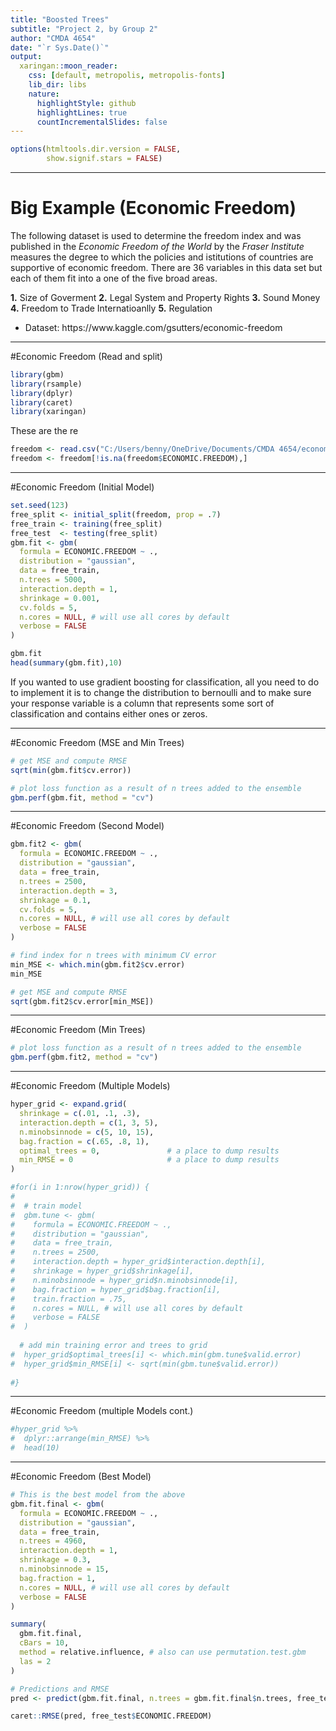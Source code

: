---
title: "Boosted Trees"
subtitle: "Project 2, by Group 2"
author: "CMDA 4654"
date: "`r Sys.Date()`"
output:
  xaringan::moon_reader:
    css: [default, metropolis, metropolis-fonts]
    lib_dir: libs
    nature:
      highlightStyle: github
      highlightLines: true
      countIncrementalSlides: false
---

```{r setup, include=FALSE}
options(htmltools.dir.version = FALSE,
        show.signif.stars = FALSE) 
```

---

# Big Example (Economic Freedom)

The following dataset is used to determine the freedom index and was published in the *Economic Freedom of the World* by the *Fraser Institute* measures the degree to which the policies and istitutions of countries are supportive of economic freedom. There are 36 variables in this data set but each of them fit into a one of the five broad areas.

**1.** Size of Goverment
**2.** Legal System and Property Rights
**3.** Sound Money
**4.** Freedom to Trade Internatioanlly
**5.** Regulation

- Dataset: https://www.kaggle.com/gsutters/economic-freedom

---

#Economic Freedom (Read and split)

```{r}
library(gbm)
library(rsample)
library(dplyr)
library(caret)
library(xaringan)
```
These are the re

```{r,echo=FALSE}
freedom <- read.csv("C:/Users/benny/OneDrive/Documents/CMDA 4654/economic-freedom/efw_cc.csv", header = T)
freedom <- freedom[!is.na(freedom$ECONOMIC.FREEDOM),]

```

---

#Economic Freedom (Initial Model)

```{r}
set.seed(123)
free_split <- initial_split(freedom, prop = .7)
free_train <- training(free_split)
free_test  <- testing(free_split)
gbm.fit <- gbm(
  formula = ECONOMIC.FREEDOM ~ .,
  distribution = "gaussian",
  data = free_train,
  n.trees = 5000,
  interaction.depth = 1,
  shrinkage = 0.001,
  cv.folds = 5,
  n.cores = NULL, # will use all cores by default
  verbose = FALSE
)

gbm.fit
head(summary(gbm.fit),10)


```

If you wanted to use gradient boosting for classification, all you need to do to implement it is to change the distribution to bernoulli and to make sure your response variable is a column that represents some sort of classification and contains either ones or zeros.

---


#Economic Freedom (MSE and Min Trees)

```{r}
# get MSE and compute RMSE
sqrt(min(gbm.fit$cv.error))

# plot loss function as a result of n trees added to the ensemble
gbm.perf(gbm.fit, method = "cv")
```


---

#Economic Freedom (Second Model)

```{r}
gbm.fit2 <- gbm(
  formula = ECONOMIC.FREEDOM ~ .,
  distribution = "gaussian",
  data = free_train,
  n.trees = 2500,
  interaction.depth = 3,
  shrinkage = 0.1,
  cv.folds = 5,
  n.cores = NULL, # will use all cores by default
  verbose = FALSE
)  

# find index for n trees with minimum CV error
min_MSE <- which.min(gbm.fit2$cv.error)
min_MSE

# get MSE and compute RMSE
sqrt(gbm.fit2$cv.error[min_MSE])

```

---

#Economic Freedom (Min Trees)

```{r}
# plot loss function as a result of n trees added to the ensemble
gbm.perf(gbm.fit2, method = "cv")

```

---

#Economic Freedom (Multiple Models)

```{r}
hyper_grid <- expand.grid(
  shrinkage = c(.01, .1, .3),
  interaction.depth = c(1, 3, 5),
  n.minobsinnode = c(5, 10, 15),
  bag.fraction = c(.65, .8, 1), 
  optimal_trees = 0,               # a place to dump results
  min_RMSE = 0                     # a place to dump results
)

#for(i in 1:nrow(hyper_grid)) {
#  
#  # train model
#  gbm.tune <- gbm(
#    formula = ECONOMIC.FREEDOM ~ .,
#    distribution = "gaussian",
#    data = free_train,
#    n.trees = 2500,
#    interaction.depth = hyper_grid$interaction.depth[i],
#    shrinkage = hyper_grid$shrinkage[i],
#    n.minobsinnode = hyper_grid$n.minobsinnode[i],
#    bag.fraction = hyper_grid$bag.fraction[i],
#    train.fraction = .75,
#    n.cores = NULL, # will use all cores by default
#    verbose = FALSE
#  )
  
  # add min training error and trees to grid
#  hyper_grid$optimal_trees[i] <- which.min(gbm.tune$valid.error)
#  hyper_grid$min_RMSE[i] <- sqrt(min(gbm.tune$valid.error))
  
#}

```

---

#Economic Freedom (multiple Models cont.)

```{r}
#hyper_grid %>% 
#  dplyr::arrange(min_RMSE) %>%
#  head(10)


```

---

#Economic Freedom (Best Model)

```{r}
# This is the best model from the above
gbm.fit.final <- gbm(
  formula = ECONOMIC.FREEDOM ~ .,
  distribution = "gaussian",
  data = free_train,
  n.trees = 4960,
  interaction.depth = 1,
  shrinkage = 0.3,
  n.minobsinnode = 15,
  bag.fraction = 1,
  n.cores = NULL, # will use all cores by default
  verbose = FALSE
)

summary(
  gbm.fit.final, 
  cBars = 10,
  method = relative.influence, # also can use permutation.test.gbm
  las = 2
)

# Predictions and RMSE
pred <- predict(gbm.fit.final, n.trees = gbm.fit.final$n.trees, free_test)

caret::RMSE(pred, free_test$ECONOMIC.FREEDOM)

```



